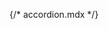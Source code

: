 {/* accordion.mdx */}


<Meta of={comStories} name="Docs"/>

<Title />
<Subtitle />
<Description />


> ### [Bootstrap documentation on Accordion](https://getbootstrap.com/docs/5.3/components/accordion/)
> * [Example](https://getbootstrap.com/docs/5.3/components/accordion/#example)
> * [Flush](https://getbootstrap.com/docs/5.3/components/accordion/#flush)
> * [Always open](https://getbootstrap.com/docs/5.3/components/accordion/#always-open)
> * [Accessibility](https://getbootstrap.com/docs/5.3/components/accordion/#accessibility)

<Primary />

<Controls />


<Stories of={comStories} />


## Source code
[//]: # (Twig Template source code)
<Source code={templateSource} />
